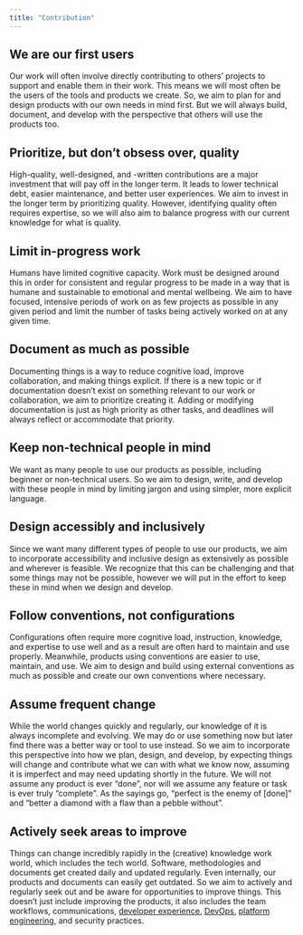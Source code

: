 ```yaml
---
title: "Contribution"
---
```


## We are our first users

Our work will often involve directly contributing to others' projects to
support and enable them in their work. This means we will most often be
the users of the tools and products we create. So, we aim to plan for
and design products with our own needs in mind first. But we will always
build, document, and develop with the perspective that others will use
the products too.

## Prioritize, but don't obsess over, quality

High-quality, well-designed, and -written contributions are a major
investment that will pay off in the longer term. It leads to lower
technical debt, easier maintenance, and better user experiences. We aim
to invest in the longer term by prioritizing quality. However,
identifying quality often requires expertise, so we will also aim to
balance progress with our current knowledge for what is quality.

## Limit in-progress work

Humans have limited cognitive capacity. Work must be designed around
this in order for consistent and regular progress to be made in a way
that is humane and sustainable to emotional and mental wellbeing. We aim
to have focused, intensive periods of work on as few projects as possible in any
given period and limit the number of tasks being actively worked on at
any given time.

## Document as much as possible

Documenting things is a way to reduce cognitive load, improve
collaboration, and making things explicit. If there is a new
topic or if documentation doesn't exist on something relevant to our work or collaboration, we aim to
prioritize creating it. Adding or modifying documentation is just as
high priority as other tasks, and deadlines will always reflect or
accommodate that priority.

## Keep non-technical people in mind

We want as many people to use our products as possible, including
beginner or non-technical users. So we aim to design, write, and develop
with these people in mind by limiting jargon and using simpler, more
explicit language.

## Design accessibly and inclusively

Since we want many different types of people to use our products, we aim
to incorporate accessibility and inclusive design as extensively as
possible and wherever is feasible. We recognize that this can be
challenging and that some things may not be possible, however we will
put in the effort to keep these in mind when we design and develop.

## Follow conventions, not configurations

Configurations often require more cognitive load, instruction,
knowledge, and expertise to use well and as a result are often hard to
maintain and use properly. Meanwhile, products using conventions are
easier to use, maintain, and use. We aim to design and build using
external conventions as much as possible and create our own conventions
where necessary.

## Assume frequent change

While the world changes quickly and regularly, our knowledge of it is
always incomplete and evolving. We may do or use something now but later
find there was a better way or tool to use instead. So we aim to
incorporate this perspective into how we plan, design, and develop, by
expecting things will change and contribute what we can with what we
know now, assuming it is imperfect and may need updating shortly in the
future. We will not assume any product is ever "done", nor will we
assume any feature or task is ever truly "complete". As the sayings go,
"perfect is the enemy of \[done\]" and "better a diamond with a flaw
than a pebble without".

## Actively seek areas to improve

Things can change incredibly rapidly in the (creative) knowledge work
world, which includes the tech world. Software, methodologies and
documents get created daily and updated regularly. Even internally, our
products and documents can easily get outdated. So we aim to actively
and regularly seek out and be aware for opportunities to improve things.
This doesn't just include improving the products, it also includes the
team workflows, communications, [developer
experience](https://developerexperience.io/articles/good-developer-experience),
[DevOps](https://en.wikipedia.org/wiki/DevOps), 
[platform engineering](https://en.wikipedia.org/wiki/Platform_engineering), and
security practices.
